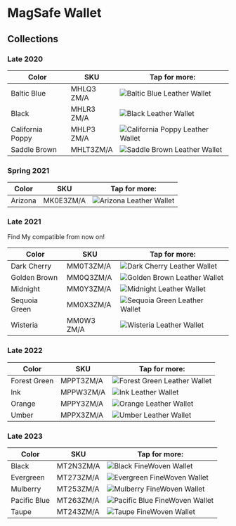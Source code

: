 
# MagSafe Wallet

## Collections

### Late 2020

| Color | SKU | Tap for more: |
| --- | --- | --- |
| Baltic Blue | MHLQ3<wbr/>ZM/A | <Link href="/others/wallet/MHLQ3"><img src="https://cloudfront.everycase.org/everypreview/MHLQ3.webp" alt="Baltic Blue Leather Wallet"/></Link> |
| Black | MHLR3<wbr/>ZM/A | <Link href="/others/wallet/MHLR3"><img src="https://cloudfront.everycase.org/everypreview/MHLR3.webp" alt="Black Leather Wallet"/></Link> |
| California Poppy | MHLP3<wbr/>ZM/A | <Link href="/others/wallet/MHLP3"><img src="https://cloudfront.everycase.org/everypreview/MHLP3.webp" alt="California Poppy Leather Wallet"/></Link> |
| Saddle Brown | MHLT3<wbr/>ZM/A | <Link href="/others/wallet/MHLT3"><img src="https://cloudfront.everycase.org/everypreview/MHLT3.webp" alt="Saddle Brown Leather Wallet"/></Link> |

### Spring 2021

| Color | SKU | Tap for more: |
| --- | --- | --- |
| Arizona | MK0E3<wbr/>ZM/A | <Link href="/others/wallet/MK0E3"><img src="https://cloudfront.everycase.org/everypreview/MK0E3.webp" alt="Arizona Leather Wallet"/></Link> |

### Late 2021

Find My compatible from now on!

| Color | SKU | Tap for more: |
| --- | --- | --- |
| Dark Cherry | MM0T3<wbr/>ZM/A | <Link href="/others/wallet/MM0T3"><img src="https://cloudfront.everycase.org/everypreview/MM0T3.webp" alt="Dark Cherry Leather Wallet"/></Link> |
| Golden Brown | MM0Q3<wbr/>ZM/A | <Link href="/others/wallet/MM0Q3"><img src="https://cloudfront.everycase.org/everypreview/MM0Q3.webp" alt="Golden Brown Leather Wallet"/></Link> |
| Midnight | MM0Y3<wbr/>ZM/A | <Link href="/others/wallet/MM0Y3"><img src="https://cloudfront.everycase.org/everypreview/MM0Y3.webp" alt="Midnight Leather Wallet"/></Link> |
| Sequoia Green | MM0X3<wbr/>ZM/A | <Link href="/others/wallet/MM0X3"><img src="https://cloudfront.everycase.org/everypreview/MM0X3.webp" alt="Sequoia Green Leather Wallet"/></Link> |
| Wisteria | MM0W3<wbr/>ZM/A | <Link href="/others/wallet/MM0W3"><img src="https://cloudfront.everycase.org/everypreview/MM0W3.webp" alt="Wisteria Leather Wallet"/></Link> |

### Late 2022

| Color | SKU | Tap for more: |
| --- | --- | --- |
| Forest Green | MPPT3<wbr/>ZM/A | <Link href="/others/wallet/MPPT3"><img src="https://cloudfront.everycase.org/everypreview/MPPT3.webp" alt="Forest Green Leather Wallet"/></Link> |
| Ink | MPPW3<wbr/>ZM/A | <Link href="/others/wallet/MPPW3"><img src="https://cloudfront.everycase.org/everypreview/MPPW3.webp" alt="Ink Leather Wallet"/></Link> |
| Orange | MPPY3<wbr/>ZM/A | <Link href="/others/wallet/MPPY3"><img src="https://cloudfront.everycase.org/everypreview/MPPY3.webp" alt="Orange Leather Wallet"/></Link> |
| Umber | MPPX3<wbr/>ZM/A | <Link href="/others/wallet/MPPX3"><img src="https://cloudfront.everycase.org/everypreview/MPPX3.webp" alt="Umber Leather Wallet"/></Link> |

### Late 2023

| Color | SKU | Tap for more: |
| --- | --- | --- |
| Black | MT2N3<wbr/>ZM/A | <Link href="/others/wallet/MT2N3"><img src="https://cloudfront.everycase.org/everypreview/MT2N3.webp" alt="Black FineWoven Wallet"/></Link> |
| Evergreen | MT273<wbr/>ZM/A | <Link href="/others/wallet/MT273"><img src="https://cloudfront.everycase.org/everypreview/MT273.webp" alt="Evergreen FineWoven Wallet"/></Link> |
| Mulberry | MT253<wbr/>ZM/A | <Link href="/others/wallet/MT253"><img src="https://cloudfront.everycase.org/everypreview/MT253.webp" alt="Mulberry FineWoven Wallet"/></Link> |
| Pacific Blue | MT263<wbr/>ZM/A | <Link href="/others/wallet/MT263"><img src="https://cloudfront.everycase.org/everypreview/MT263.webp" alt="Pacific Blue FineWoven Wallet"/></Link> |
| Taupe | MT243<wbr/>ZM/A | <Link href="/others/wallet/MT243"><img src="https://cloudfront.everycase.org/everypreview/MT243.webp" alt="Taupe FineWoven Wallet"/></Link> |
